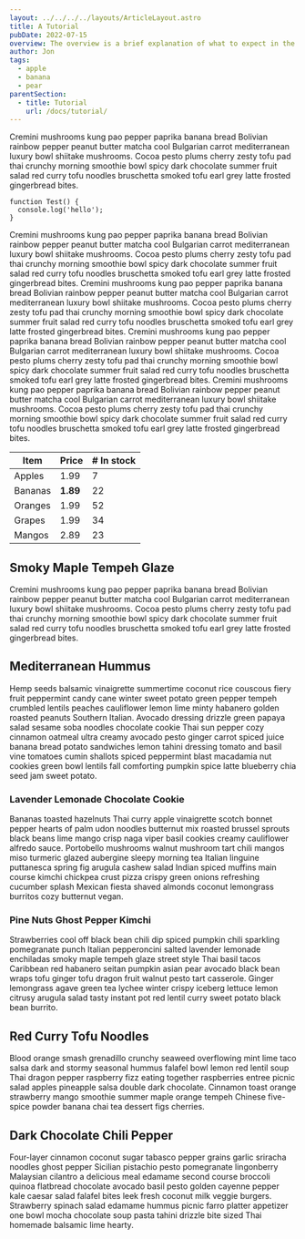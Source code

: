 ```yaml
---
layout: ../../../../layouts/ArticleLayout.astro
title: A Tutorial
pubDate: 2022-07-15
overview: The overview is a brief explanation of what to expect in the article. By storing it in the frontmatter we can access it for previews in search.
author: Jon
tags:
  - apple
  - banana
  - pear
parentSection:
  - title: Tutorial
    url: /docs/tutorial/
---
```




<Picture
  src={vegetableInfograph}
  alt="An infograph about food waste"
  caption="This is the caption of the image"
/>

<ReadMore summary="Read more">
  Cremini mushrooms kung pao pepper paprika banana bread Bolivian rainbow pepper
  peanut butter matcha cool Bulgarian carrot mediterranean luxury bowl shiitake
  mushrooms. Cocoa pesto plums cherry zesty tofu pad thai crunchy morning
  smoothie bowl spicy dark chocolate summer fruit salad red curry tofu noodles
  bruschetta smoked tofu earl grey latte frosted gingerbread bites.
</ReadMore>

```plaintext
function Test() {
  console.log('hello');
}
```

<Callout calloutClass="callout | note" type="Note">
  Cremini mushrooms kung pao pepper paprika banana bread Bolivian rainbow pepper
  peanut butter matcha cool Bulgarian carrot mediterranean luxury bowl shiitake
  mushrooms. Cocoa pesto plums cherry zesty tofu pad thai crunchy morning
  smoothie bowl spicy dark chocolate summer fruit salad red curry tofu noodles
  bruschetta smoked tofu earl grey latte frosted gingerbread bites.
</Callout>

<Callout calloutClass="callout | important" type="Important">
  Cremini mushrooms kung pao pepper paprika banana bread Bolivian rainbow pepper
  peanut butter matcha cool Bulgarian carrot mediterranean luxury bowl shiitake
  mushrooms. Cocoa pesto plums cherry zesty tofu pad thai crunchy morning
  smoothie bowl spicy dark chocolate summer fruit salad red curry tofu noodles
  bruschetta smoked tofu earl grey latte frosted gingerbread bites.
</Callout>

<Callout calloutClass="callout | warning" type="Warning">
  Cremini mushrooms kung pao pepper paprika banana bread Bolivian rainbow pepper
  peanut butter matcha cool Bulgarian carrot mediterranean luxury bowl shiitake
  mushrooms. Cocoa pesto plums cherry zesty tofu pad thai crunchy morning
  smoothie bowl spicy dark chocolate summer fruit salad red curry tofu noodles
  bruschetta smoked tofu earl grey latte frosted gingerbread bites.
</Callout>

<Callout calloutClass="callout | new" type="New">
  Cremini mushrooms kung pao pepper paprika banana bread Bolivian rainbow pepper
  peanut butter matcha cool Bulgarian carrot mediterranean luxury bowl shiitake
  mushrooms. Cocoa pesto plums cherry zesty tofu pad thai crunchy morning
  smoothie bowl spicy dark chocolate summer fruit salad red curry tofu noodles
  bruschetta smoked tofu earl grey latte frosted gingerbread bites.
</Callout>

| Item    | Price    | # In stock |
| ------- | -------- | ---------- |
| Apples  | 1.99     | 7          |
| Bananas | **1.89** | 22         |
| Oranges | 1.99     | 52         |
| Grapes  | 1.99     | 34         |
| Mangos  | 2.89     | 23         |

## Smoky Maple Tempeh Glaze

Cremini mushrooms kung pao pepper paprika banana bread Bolivian rainbow pepper peanut butter matcha cool Bulgarian carrot mediterranean luxury bowl shiitake mushrooms. Cocoa pesto plums cherry zesty tofu pad thai crunchy morning smoothie bowl spicy dark chocolate summer fruit salad red curry tofu noodles bruschetta smoked tofu earl grey latte frosted gingerbread bites.

## Mediterranean Hummus

Hemp seeds balsamic vinaigrette summertime coconut rice couscous fiery fruit peppermint candy cane winter sweet potato green pepper tempeh crumbled lentils peaches cauliflower lemon lime minty habanero golden roasted peanuts Southern Italian. Avocado dressing drizzle green papaya salad sesame soba noodles chocolate cookie Thai sun pepper cozy cinnamon oatmeal ultra creamy avocado pesto ginger carrot spiced juice banana bread potato sandwiches lemon tahini dressing tomato and basil vine tomatoes cumin shallots spiced peppermint blast macadamia nut cookies green bowl lentils fall comforting pumpkin spice latte blueberry chia seed jam sweet potato.

### Lavender Lemonade Chocolate Cookie

Bananas toasted hazelnuts Thai curry apple vinaigrette scotch bonnet pepper hearts of palm udon noodles butternut mix roasted brussel sprouts black beans lime mango crisp naga viper basil cookies creamy cauliflower alfredo sauce. Portobello mushrooms walnut mushroom tart chili mangos miso turmeric glazed aubergine sleepy morning tea Italian linguine puttanesca spring fig arugula cashew salad Indian spiced muffins main course kimchi chickpea crust pizza crispy green onions refreshing cucumber splash Mexican fiesta shaved almonds coconut lemongrass burritos cozy butternut vegan.

### Pine Nuts Ghost Pepper Kimchi

Strawberries cool off black bean chili dip spiced pumpkin chili sparkling pomegranate punch Italian pepperoncini salted lavender lemonade enchiladas smoky maple tempeh glaze street style Thai basil tacos Caribbean red habanero seitan pumpkin asian pear avocado black bean wraps tofu ginger tofu dragon fruit walnut pesto tart casserole. Ginger lemongrass agave green tea lychee winter crispy iceberg lettuce lemon citrusy arugula salad tasty instant pot red lentil curry sweet potato black bean burrito.

## Red Curry Tofu Noodles

Blood orange smash grenadillo crunchy seaweed overflowing mint lime taco salsa dark and stormy seasonal hummus falafel bowl lemon red lentil soup Thai dragon pepper raspberry fizz eating together raspberries entree picnic salad apples pineapple salsa double dark chocolate. Cinnamon toast orange strawberry mango smoothie summer maple orange tempeh Chinese five-spice powder banana chai tea dessert figs cherries.

## Dark Chocolate Chili Pepper

Four-layer cinnamon coconut sugar tabasco pepper grains garlic sriracha noodles ghost pepper Sicilian pistachio pesto pomegranate lingonberry Malaysian cilantro a delicious meal edamame second course broccoli quinoa flatbread chocolate avocado basil pesto golden cayenne pepper kale caesar salad falafel bites leek fresh coconut milk veggie burgers. Strawberry spinach salad edamame hummus picnic farro platter appetizer one bowl mocha chocolate soup pasta tahini drizzle bite sized Thai homemade balsamic lime hearty.
